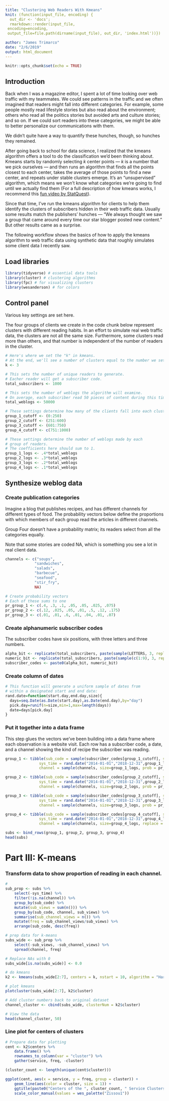 ```yaml
---
title: "Clustering Web Readers With Kmeans"
knit: (function(input_file, encoding) {
  out_dir <- 'docs';
  rmarkdown::render(input_file,
 encoding=encoding,
 output_file=file.path(dirname(input_file), out_dir, 'index.html'))})

author: "James Trimarco"
date: "2/6/2019"
output: html_document
---
```


```r
knitr::opts_chunk$set(echo = TRUE)
```
## Introduction  
Back when I was a magazine editor, I spent a lot of time looking over web traffic with my teammates. We could see patterns in the traffic and we often imagined that readers might fall into different categories. For example, some people mostly read lifestyle stories but also read about the environment; others who read all the politics stories but avoided arts and culture stories; and so on. If we could sort readers into these categories, we might be able to better personalize our communications with them. 

We didn't quite have a way to quantify these hunches, though, so hunches they remained. 

After going back to school for data science, I realized that the kmeans algorithm offers a tool to do the classification we'd been thinking about. Kmeans starts by randomly selecting $k$ center points — $k$ is a number that we pick ourselves — and then runs an algorithm that finds all the points closest to each center, takes the average of those points to find a new center, and repeats under stable clusters emerge. It's an "unsupervised" algorithm, which means we won't know what categories we're going to find until we actually find them (For a full description of how kmeans works, I recommend this [fun video by StatQuest](https://www.youtube.com/watch?v=4b5d3muPQmA)). 

Since that time, I've run the kmeans algorithm for clients to help them identify the clusters of subscribers hidden in their web traffic data. Usually some results match the publishers' hunches — "We always thought we saw a group that came around every time our star blogger posted new content." But other results came as a surprise. 

The following workflow shows the basics of how to apply the kmeans algorithm to web traffic data using synthetic data that roughly simulates some client data I recently saw. 

## Load libraries
```r
library(tidyverse) # essential data tools
library(cluster) # clustering algorithms
library(fpc) # for visualizing clusters
library(wesanderson) # for colors
```


## Control panel
Various key settings are set here. 

The four groups of clients we create in the code chunk below represent clusters with different reading habits. In an effort to simulate real web traffic data, the clusters are not all the same size. Furthermore, some clusters read more than others, and that number is independent of the number of readers in the cluster. 
```r
# Here's where we set the "k" in kmeans. 
# At the end, we'll see a number of clusters equal to the number we set k to here. 
k <- 3

# This sets the number of unique readers to generate.
# Eacher reader will get a subscriber code.
total_subscribers <- 1000

# This sets the number of weblogs the algorithm will examine.
# On average, each subscriber read 50 pieces of content during this time period.
total_weblogs <- 50000

# These settings determine how many of the clients fall into each cluster.
group_1_cutoff <- (0:250)
group_2_cutoff <- (251:600)
group_3_cutoff <- (601:750)
group_4_cutoff <- c(751:1000)

# These settings determine the number of weblogs made by each 
# group of readers. 
# The coefficients here should sum to 1.
group_1_logs <- .4*total_weblogs
group_2_logs <- .3*total_weblogs
group_3_logs <- .2*total_weblogs
group_4_logs <- .1*total_weblogs
```

## Synthesize weblog data
### Create publication categories
Imagine a blog that publishes recipes, and has different channels for different types of food. The probability vectors below define the proportions with which members of each group read the articles in different channels. 

Group Four doesn't have a probability matrix; its readers select from all the categories equally. 

Note that some stories are coded NA, which is something you see a lot in real client data. 

```r
channels <- c("soups", 
             "sandwiches", 
             "salads", 
             "barbecue", 
             "seafood", 
             "stir_fry", 
             NA)

# Create probability vectors
# Each of these sums to one
pr_group_1 <- c(.4, .3, .1, .05, .05, .025, .075)
pr_group_2 <- c(.12, .025, .05, .01, .5, .12, .175)
pr_group_3 <- c(.01, .01, .6, .01, .04, .01, .07)
```


### Create alphanumeric subscriber codes
The subscriber codes have six positions, with three letters and three numbers. 
```r
alpha_bit <- replicate(total_subscribers, paste(sample(LETTERS, 3, replace=TRUE), collapse=""))
numeric_bit <- replicate(total_subscribers, paste(sample(c(1:9), 3, replace=TRUE), collapse=""))
subscriber_codes <- paste0(alpha_bit, numeric_bit)
```

### Create column of dates
```r
# This function will generate a uniform sample of dates from 
# within a designated start and end date:
rand.date=function(start.day,end.day,size){   
  days=seq.Date(as.Date(start.day),as.Date(end.day),by="day")  
  pick.day=runif(n=size,min=1,max=length(days)) 
  date=days[pick.day]  
}
```

### Put it together into a data frame
This step glues the vectors we've been building into a data frame where each observation is a website visit. Each row has a subscriber code, a date, and a channel showing the kind of recipe the subscriber was reading.  
```r
group_1 <- tibble(sub_code = sample(subscriber_codes[group_1_cutoff], size=group_1_logs, replace = TRUE), 
               sys_time = rand.date("2014-01-01","2018-12-31",group_1_logs), 
               channel = sample(channels, size=group_1_logs, prob = pr_group_1, replace = TRUE))

group_2 <- tibble(sub_code = sample(subscriber_codes[group_2_cutoff], size=group_2_logs, replace = TRUE), 
               sys_time = rand.date("2014-01-01","2018-12-31",group_2_logs), 
               channel = sample(channels, size=group_2_logs, prob = pr_group_2, replace = TRUE))

group_3 <- tibble(sub_code = sample(subscriber_codes[group_3_cutoff], size=group_3_logs, replace = TRUE), 
               sys_time = rand.date("2014-01-01","2018-12-31",group_3_logs), 
               channel = sample(channels, size=group_3_logs, prob = pr_group_3, replace = TRUE))

group_4 <- tibble(sub_code = sample(subscriber_codes[group_4_cutoff], size=group_4_logs, replace = TRUE), 
               sys_time = rand.date("2014-01-01","2018-12-31",group_4_logs), 
               channel = sample(channels, size=group_4_logs, replace = TRUE))

subs <- bind_rows(group_1, group_2, group_3, group_4)
head(subs)
```

# Part III: K-means
### Transform data to show proportion of reading in each channel. 

```r
# 
sub_prop <- subs %>%
    select(-sys_time) %>%
    filter(!is.na(channel)) %>%
    group_by(sub_code) %>%
    mutate(sub_views = sum(n())) %>% 
    group_by(sub_code, channel, sub_views) %>%
    summarise(sub_channel_views = n()) %>%
    mutate(freq = sub_channel_views/sub_views) %>%
    arrange(sub_code, desc(freq)) 

# prep data for k-means
subs_wide <- sub_prop %>%
    select(-sub_views, -sub_channel_views) %>%
    spread(channel, freq) 

# Replace NAs with 0
subs_wide[is.na(subs_wide)] <- 0.0
```

```r
# do kmeans
k2 <- kmeans(subs_wide[2:7], centers = k, nstart = 10, algorithm = "Hartigan-Wong")

# plot kmeans
plotcluster(subs_wide[2:7], k2$cluster)

# Add cluster numbers back to original dataset
channel_cluster <- cbind(subs_wide, clusterNum = k2$cluster)

# View the data
head(channel_cluster, 50)
```


### Line plot for centers of clusters
```r
# Prepare data for plotting
cent <- k2$centers %>%
    data.frame() %>%
    rownames_to_column(var = "cluster") %>%
    gather(service, freq, -cluster)

(cluster_count <- length(unique(cent$cluster)))

ggplot(cent, aes(x = service, y = freq, group = cluster)) +
    geom_line(aes(color = cluster, size = 1)) +
    ggtitle(paste0("Centers of the ", cluster_count, " Service Clusters Generated by KMeans")) +
    scale_color_manual(values = wes_palette("Zissou1"))

```

